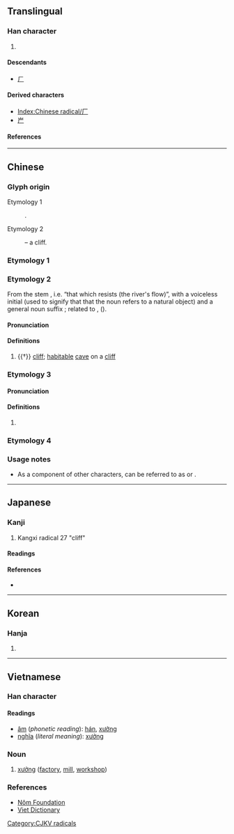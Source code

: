 {{also|广|𠂆}}
{{character info/new}}
==Translingual==
{{stroke order|type=animate}}

===Han character===
{{Han char|rn=27|rad=厂|as=00|sn=2|four=71200|canj=MH}}

# {{mul-kangxi radical-def}}

====Descendants====
* [[ㄏ]]

====Derived characters====
* [[Index:Chinese radical/厂]]
* [[屵]]

====References====
{{Han ref|kx=0160.150|dkj=02890|dj=0366.210|hdz=10067.160|uh=5382}}

----

==Chinese==

===Glyph origin===
{{Han etyl}}

; Etymology 1
: {{Han simp|厰|f=敞|t=&nbsp;}}.
; Etymology 2
: {{liushu|p}} – a cliff.

===Etymology 1===
{{zh-see|廠}}

===Etymology 2===
{{zh-forms|alt=厈}}
From the stem {{m|und|*ŋaʔ||to oppose; to resist}}, i.e. “that which resists (the river's flow)”, with a voiceless initial (used to signify that that the noun refers to a natural object) and a general noun suffix {{m|und|*-n}}; related to {{och-l|岸|bank; shore}}, {{och-l|滸|riverbank}} ({{zh-ref|Schuessler, 2007}}).

====Pronunciation====
{{zh-pron
|m=hǎn
|c=hon3,hon2
|mc=y
|oc=y
|cat=n
}}

====Definitions====
{{zh-hanzi}}

# {{†}} [[cliff]]; [[habitable]] [[cave]] on a [[cliff]]

===Etymology 3===
{{zh-forms}}

====Pronunciation====
{{zh-pron
|m=ān
|c=am1
|mn-t=am1
|cat=
}}

====Definitions====
{{zh-hanzi}}

# {{zh-alt-form|庵|dot=,}} {{n-g|usually used in names.}}

===Etymology 4===
{{zh-see|䉷|v}}

===Usage notes=== 
* As a component of other characters, {{lang|zh|厂}} can be referred to as {{zh-l|偏廠兒|piānchǎngr}} or {{zh-l|廠字頭|chǎngzìtóu}}.

----

==Japanese==

===Kanji===
{{ja-kanji|grade=|rs=厂0}}

# Kangxi radical 27 "cliff"

====Readings====
{{ja-readings
|on=[[かん]] (kan), [[げん]] (gen), [[ごん]] (gon)
|kun=[[がんだれ]] (gandare), [[いしだれ]] (ishidare)
}}
<!--

====Readings====
* ショウ・おおや・うまや（廠）, アン・いおり（庵）, がんだれ（厂）

====Usage notes====
The two traditional characters are quite unrelated, thus the Japanese reading depends on which character is meant.
The modern simplified character does not occur by itself in Japanese, but it has a reading in order to describe it as part of other characters. As a radical (''bushu'') it is referred to as がんだれ from its use as the outer element in the character for "goose" 雁（ガン・かり）. The shape of 厂 originally meant "cliff" and occurs in Japanese kanji such as 崖（がけ）"cliff" or 岸（きし）"bank (of river)".
-->

====References====
* {{R:Koseki Moji|033510}}

----

==Korean==

===Hanja===
{{ko-hanja|hangeul=[[엄]], [[한]]|mr=ŏm, han}}

# {{defn|lang=ko|sort=厂00}}

----

==Vietnamese==

===Han character===
{{vi-hantu|rs=厂00}}

====Readings====
* [[音読|âm]] (''phonetic reading''): [[hán]], [[xưởng]]
* [[意義|nghĩa]] (''literal meaning''): [[xưởng]]

===Noun===
{{head|vi|noun|sc=Hant}}{{attention|vi|may need inflection template}}

# [[xưởng]] ([[factory]], [[mill]], [[workshop]])

===References===
* [http://nomfoundation.org/common/nom_details.php?codepoint=5382 Nôm Foundation]
* [http://www.vietdictionary.com Viet Dictionary]

[[Category:CJKV radicals]]